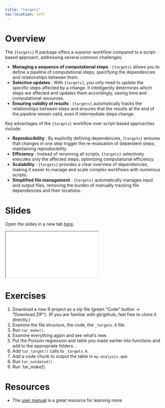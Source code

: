 ```yaml
---
title: "targets"
toc-location: left
---
```


# Overview

The `{targets}` R package offers a superior workflow compared to a script-based approach, addressing several common challenges: 

- **Managing a sequence of computational steps** : `{targets}` allows you to define a pipeline of computational steps, specifying the dependencies and relationships between them. 
- **Selective updates** : With `{targets}`, you only need to update the specific steps affected by a change. It intelligently determines which steps are affected and updates them accordingly, saving time and computational resources. 
- **Ensuring validity of results** : `{targets}` automatically tracks the relationships between steps and ensures that the results at the end of the pipeline remain valid, even if intermediate steps change.

Key advantages of the `{targets}` workflow over script-based approaches include: 

- **Reproducibility** : By explicitly defining dependencies, `{targets}` ensures that changes in one step trigger the re-evaluation of dependent steps, maintaining reproducibility. 
- **Efficiency** : Instead of rerunning all scripts, `{targets}` selectively executes only the affected steps, optimizing computational efficiency. 
- **Scalability** : `{targets}` provides a clear overview of dependencies, making it easier to manage and scale complex workflows with numerous scripts. 
- **Simplified file management** : `{targets}` automatically manages input and output files, removing the burden of manually tracking file dependencies and their locations.

# Slides

Open the slides in a new tab [here](slides/targets.html){target="_blank"}.

<div>
```{=html}
<iframe class="slide-deck" src="slides/targets.html"></iframe>
```
</div>

# Exercises

1. Download a new R project as a zip file (green "Code" button -> "Download ZIP"). (If you are familiar with git/github, feel free to clone it directly.)
2. Examine the file structure, the code, the `_targets.R` file.
3. Run `tar_make()`.
4. Examine everything again and see what's new.
5. Put the Poisson regression and table you made earlier into functions and add to the appropriate folders.
6. Add `tar_target()` calls to `_targets.R`.
7. Add a code chunk to output the table in `my-analysis.qmd`.
8. Run `tar_outdated()`.
9. Run `tar_make().

# Resources

- The [user manual](https://books.ropensci.org/targets/) is a great resource for learning more
